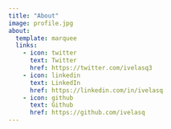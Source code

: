 ```yaml
---
title: "About"
image: profile.jpg
about:
  template: marquee
  links:
    - icon: twitter
      text: Twitter
      href: https://twitter.com/ivelasq3
    - icon: linkedin
      text: LinkedIn
      href: https://linkedin.com/in/ivelasq
    - icon: github
      text: Github
      href: https://github.com/ivelasq
---
```

